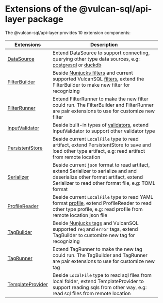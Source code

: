 # Extensions of the @vulcan-sql/api-layer package

The @vulcan-sql/api-layer provides 10 extension components:

| Extensions                                               | Description                                                                                                                                                                                                                              |
| -------------------------------------------------------- | ---------------------------------------------------------------------------------------------------------------------------------------------------------------------------------------------------------------------------------------- |
| [DataSource](./vulcan-sql-core/data-source)              | Extend DataSource to support connecting, querying other type data sources, e.g: [postgresql](../connectors/postgresql) or [duckdb](../connectors/duckdb)                                                                                 |
| [FilterBuilder](./vulcan-sql-core/filter/filter-builder) | Beside [Nunjucks filters](https://mozilla.github.io/nunjucks/templating.html#builtin-filters) and current supported VulcanSQL [filters](../api-building/sql-syntax#filters), extend the FilterBuilder to make new filter for recognizing |
| [FilterRunner](./vulcan-sql-core/filter/filter-runner)   | Extend FilterRunner to make the new filter could run. The FilterBuilder and FilterRunner are pair extensions to use for customize new filter                                                                                             |
| [InputValidator](./vulcan-sql-core/input-validator)      | Beside built-in types of [validators](../api-building/api-validation), extend InputValidator to support other validator type                                                                                                             |
| [PersistentStore](./vulcan-sql-core/persistent-store)    | Beside current `LocalFile` type to read artifact, extend PersistentStore to save and load other type artifact, e.g: read artifact from remote location                                                                                   |
| [Serializer](./vulcan-sql-core/serializer)               | Beside current `json` format to read artifact, extend Serializer to serialize and and deserialize other format artifact, extend Serializer to read other format file, e.g: TOML format                                                   |
| [ProfileReader](./vulcan-sql-core/profile-reader)        | Beside current `LocalFile` type to read YAML format [profile](../api-building/configuration/data-source-profile), extend ProfileReader to read other type profile, e.g: read profile from remote location json file                      |
| [TagBuilder](./vulcan-sql-core/tag/tag-builder)          | Beside [Nunjucks tags](https://mozilla.github.io/nunjucks/templating.html#tags) and VulcanSQL supported `req` and `error` tags, extend TagBuilder to customize new tag for recognizing                                                   |
| [TagRunner](./vulcan-sql-core/tag/tag-runner)            | Extend TagRunner to make the new tag could run. The TagBuilder and TagRunner are pair extensions to use for customize new tag                                                                                                            |
| [TemplateProvider](./vulcan-sql-core/template-provider)  | Beside `LocalFile` type to read sql files from local folder, extend TemplateProvider to support reading sqls from other way, e.g: read sql files from remote location                                                                    |

